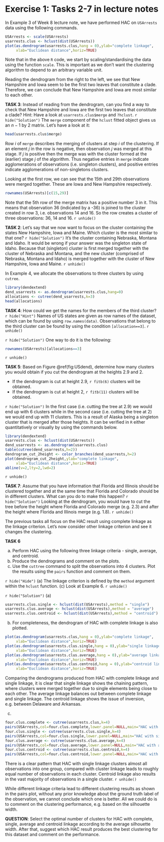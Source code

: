 # Exercise 1: Tasks 2-7 in lecture notes

In Example 3 of Week 8 lecture note, we have performed HAC on `USArrests` data using the following commands.
```r
USArrests <- scale(USArrests)
usarrests.clus <- hclust(dist(USArrests)) 
plot(as.dendrogram(usarrests.clus,hang = 0),ylab="complete linkage",
     xlab="Euclidean distance",horiz=TRUE)
```

Note that in the above `R` code, we start by scaling/standardising the data using the function `scale`. This is important as we don’t want the clustering algorithm to depend to an arbitrary variable unit.

Reading the dendrogram from the right to the left, we see that New Hampshire and Iowa seem to be the first two leaves that constitute a clade. Therefore, we can conclude that New Hampshire and Iowa are most similar to each other. 
<br>

**TASK 3**: Instead of reading from the dendrogram, can you find a way to check that New Hampshire and Iowa are the first two leaves that constitute a clade? Hint: Have a look at `usarrests.clus$merge` and `?hclust`.
`r hide("Solution")`
The `merge` component of the `hclust` fitted object gives us an $n-1$ by 2 matrix. Let's have a look at it:
```r
head(usarrests.clus$merge)
```
Row $i$ of `merge` describes the merging of clusters at step $i$ of the clustering. If an element $j$ in the row is negative, then observation $j$ was merged at this stage. If $j$ is positive then the merge was with the cluster formed at the (earlier) stage $j$ of the algorithm. Thus negative entries in `merge` indicate agglomerations of observations (i.e. singleton clusters), and positive entries indicate agglomerations of non-singletons clusters.

Looking at the first row, we can see that the $15$th and $29$th observations were merged together. These are Iowa and New Hampshire respectively.
```r
rownames(USArrests)[c(15,29)]
```

Note that the 5th row of the merge matrix has a positive number 3 in it. This means that observation 36 (indicated by a -36) is joined to the cluster created in row 3, i.e. observations 14 and 16. So the row creates a cluster of three observations: 36, 14 and 16.
`r unhide()`
<br>

**TASK 2**: Let’s say that we now want to focus on the cluster containing the states New Hampshire, Iowa and Maine. Which cluster is the most similar to that one?
`r hide("Solution")`
It's the cluster containing Nebraska, Montana and Idaho. It would be wrong if your answer was the singleton state of Idaho. Because that (singleton) cluster is first merged together with the cluster of Nebraska and Montana, and the new cluster (comprised of Nebraska, Montana and Idaho) is merged together with the cluster of New Hampshire, Iowa and Maine. 
`r unhide()`

In Example 4, we allocate the observations to three clusters by using `cutree`.
```r
library(dendextend)
dend_usarrests <- as.dendrogram(usarrests.clus,hang=0)
allocations <- cutree(dend_usarrests,k=3)
head(allocations)
```

**TASK 4**: How could we get the names for the members of the third cluster?
`r hide("Hint")`
Names of US states are given as row names of the dataset, which can be found by using `row.names(data)`. Observations that belong to the third cluster can be found by using the condition `[allocation==3]`.
`r unhide()`

`r hide("Solution")`
One way to do it is the following:
```r
rownames(USArrests)[allocations==3]
```
`r unhide()`
<br>

**TASK 5**: Based on Figure \@ref(fig:USdend), determine how many clusters you would obtain if you cut the dendrogram at the heights 2.9 and 2.

* If the dendrogram is cut at height 2.9, `r fitb(6)` clusters will be obtained. 
* If the dendrogram is cut at height 2, `r fitb(11)` clusters will be obtained. 

`r hide("Solution")`
In the first case (i.e. cutting the tree at 2.9) we would end up with 6 clusters while in the second case (i.e. cutting the tree at 2) we would end up with 11 clusters. This is a result of Alaska being a singleton cluster that is merged after those heights. It can be verified in `R` either quantitatively or visually by using the commands below.

```r
library(dendextend)
usarrests.clus <- hclust(dist(USArrests))
dend_usarrests <- as.dendrogram(usarrests.clus)
table(cutree(dend_usarrests,h=2))
dendrogram_cut_2height <- color_branches(dend_usarrests,h=2)
plot(dendrogram_cut_2height,ylab="complete linkage",
     xlab="Euclidean distance",horiz=TRUE)
abline(v=2,lty=2,lwd=2)
```
`r unhide()`
<br>

**TASK 7**: Assume that you have information that Florida and Illinois should be clustered together and at the same time that Florida and Colorado should be in different clusters. What can you do to make this happen?
`r hide("Solution")`
Looking at the dendrogram, you would have to cut the tree before the height where Florida and Colorado merge (e.g. $2.3$) and after the height where Florida and Illinois merge (e.g. $1.8$).
`r unhide()`
<br>

The previous tasks all focus on the HAC result using complete linkage as the linkage criterion. Let's now consider other linkage criterion and see it changes the clustering. 

**TASK 6** 

(a) Perform HAC using the following three linkage criteria - single, average, and centroid. 
(b) Produce the dendrograms and comment on the plots.
(c) Use the `cuttree` command to split the observations into 4 clusters. Plot the results using the `pairs` function and comment on them.

`r hide("Hide")`
(a) The linkage criterion is defined by the `method` argument within the `hclust` function. 
(c) Look at Example 6. 
`r unhide()`

`r hide("Solution")`
(a)
```r
usarrests.clus.single <- hclust(dist(USArrests),method = "single")
usarrests.clus.average <- hclust(dist(USArrests),method = "average")
usarrests.clus.centroid <- hclust(dist(USArrests),method = "centroid")
```

(b) For completeness, the dendrogram of HAC with complete linkage is also plotted. 
```r
plot(as.dendrogram(usarrests.clus,hang = 0),ylab="complete linkage",
     xlab="Euclidean distance",horiz=TRUE)
plot(as.dendrogram(usarrests.clus.single,hang = 0),ylab="single linkage",
     xlab="Euclidean distance",horiz=TRUE)
plot(as.dendrogram(usarrests.clus.average,hang = 0),ylab="average linkage",
     xlab="Euclidean distance",horiz=TRUE)
plot(as.dendrogram(usarrests.clus.centroid,hang = 0),ylab="centroid linkage",
     xlab="Euclidean distance",horiz=TRUE)
```
Comparing the dendrograms produced from HAC with complete linkage and single linkage, it is clear that single linkage shows the chaining pattern, where clusters were merged together due to single elements being close to each other. The average linkage balances out between complete linkage and single linkage. The centroid linkage shows the issue of inversion, e.g. between Delaware and Arkansas.

(c)
```r
four.clus.complete <- cutree(usarrests.clus,k=4)
pairs(USArrests,col=four.clus.complete,lower.panel=NULL,main="HAC with complete linkage")
four.clus.single <- cutree(usarrests.clus.single,k=4)
pairs(USArrests,col=four.clus.single,lower.panel=NULL,main="HAC with single linkage")
four.clus.average <- cutree(usarrests.clus.average,k=4)
pairs(USArrests,col=four.clus.average,lower.panel=NULL,main="HAC with average linkage")
four.clus.centroid <- cutree(usarrests.clus.centroid,k=4)
pairs(USArrests,col=four.clus.centroid,lower.panel=NULL,main="HAC with centroid linkage")
```

There is a clear pattern that HAC with single linkage clusters almost all observations into one group, compared with cluster linkage leads to roughly equal number of observations in each cluster. Centroid linkage also results in the vast majority of observations in a single cluster.
`r unhide()`
<br>

While different linkage criteria lead to different clustering results as shown in the pairs plot, without any prior knowledge about the ground truth label of the observation, we cannot conclude which one is better. All we could do is to comment on the clustering performance, e.g. based on the silhouette width. 

**QUESTION**: Select the optimal number of clusters for HAC with complete, single, average and centroid linkage according to the average silhouette width. After that, suggest which HAC result produces the best clustering for this dataset and comment on the performance. 